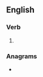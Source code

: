 ==English==

===Verb===
{{head|en|verb form}}

# {{en-past of|spindle}}

===Anagrams===
* {{l|en|splendid}}
